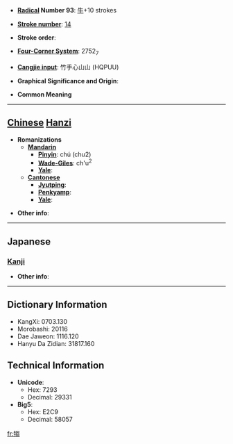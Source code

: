 * '''[[Wiktionary:Chinese radical index| Radical]] Number 93''': [[Wiktionary:Chinese radical index 牛|牛]]+10 strokes

* '''[[Wiktionary:Chinese total strokes index|Stroke number]]''': [[Wiktionary:Chinese total strokes index 14|14]]

* '''Stroke order''': 

* '''[[Wiktionary:Chinese four corner index|Four-Corner System]]''': 2752<sub>7</sub>

* '''[[Wiktionary:Chinese Cangjie index|Cangjie input]]''': 竹手心山山 (HQPUU)

* '''Graphical Significance and Origin''': 

* '''Common Meaning'''

----

== [[Chinese]] [[Hanzi]] ==

* '''Romanizations'''
** '''[[Mandarin]]'''
*** '''[[Pinyin]]''': chú (chu2)
*** '''[[Wade-Giles]]''': ch'u<sup>2</sup>
*** '''[[Yale]]''': 
** '''[[Cantonese]]'''
*** '''[[Jyutping]]''':
*** '''[[Penkyamp]]''': 
*** '''[[Yale]]''': 

* '''Other info''': 

----

==Japanese==
===[[Kanji]]===
{{kanji|on readings=[[す]] (su), [[しゅ]] (shu), [[すう]] (sū)|kun readings=}}

* '''Other info''':  

----

== Dictionary Information ==

* KangXi: 0703.130
* Morobashi: 20116
* Dae Jaweon: 1116.120
* Hanyu Da Zidian: 31817.160

== Technical Information ==

* '''Unicode''':
** Hex: 7293
** Decimal: 29331
* '''Big5''':
** Hex: E2C9
** Decimal: 58057

[[fr:犓]]